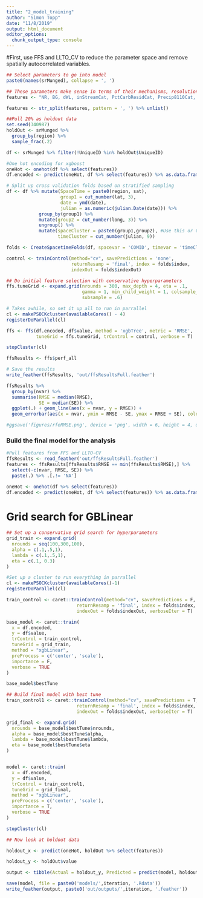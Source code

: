 ```yaml
---
title: "2_model_training"
author: "Simon Topp"
date: "11/8/2019"
output: html_document
editor_options: 
  chunk_output_type: console
---
```


#First, use FFS and LLTO_CV to reduce the parameter space and remove spatially autocorrelated variables.

```r
## Select parameters to go into model
paste0(names(srMunged), collapse = ', ')

## These parameters make sense in terms of their mechanisms, resolution (with some assumptions), and reliability
features <- "NR, BG, dWL, inStreamCat, PctCarbResidCat, Precip8110Cat, Tmean8110Cat, RunoffCat, ClayCat, SandCat, OmCat, PermCat, RckdepCat, WtDepCat, BFICat, ElevCat, AOD, BFICat, KffactCat, CatAreaSqKm, PctAg2006Slp10Cat, ElevCat, NPDESDensCat, HydrlCondCat, PctImp2006Cat, pctUrban2006, pctForest2006, PctCrop2006Cat, pctWetland2006, WetIndexCat, areasqkm, meandused"

features <- str_split(features, pattern = ', ') %>% unlist()

##Pull 20% as holdout data
set.seed(340987)
holdOut <- srMunged %>%
  group_by(region) %>%
  sample_frac(.2)

df <- srMunged %>% filter(!UniqueID %in% holdOut$UniqueID)

#One hot encoding for xgboost
oneHot <- onehot(df %>% select(features))
df.encoded <- predict(oneHot, df %>% select(features)) %>% as.data.frame(.) 

# Split up cross validation folds based on stratified sampling
df <- df %>% mutate(SpaceTime = paste0(region, sat),
                    group1 = cut_number(lat, 3),
                    date = ymd(date),
                    julian = as.numeric(julian.Date(date))) %>%
            group_by(group1) %>%
            mutate(group2 = cut_number(long, 3)) %>%
            ungroup() %>%
            mutate(spaceCluster = paste0(group1,group2), #Use this or COMID
                   timeCluster = cut_number(julian, 9))

folds <- CreateSpacetimeFolds(df, spacevar = 'COMID', timevar = 'timeCluster', k= 10, seed = 34985)

control <- trainControl(method="cv", savePredictions = 'none', 
                        returnResamp = 'final', index = folds$index, 
                        indexOut = folds$indexOut)

## Do initial feature selection with conservative hyperparameters
ffs.tuneGrid <- expand.grid(nrounds = 300, max_depth = 4, eta = .1, 
                            gamma = 1, min_child_weight = 1, colsample_bytree = .6,
                            subsample = .6)

# Takes awhile, so set it up all to run in parrallel
cl <- makePSOCKcluster(availableCores() - 4)
registerDoParallel(cl)

ffs <- ffs(df.encoded, df$value, method = 'xgbTree', metric = 'RMSE', 
           tuneGrid = ffs.tuneGrid, trControl = control, verbose = T)

stopCluster(cl)

ffsResults <- ffs$perf_all

# Save the results
write_feather(ffsResults, 'out/ffsResultsFull.feather')

ffsResults %>%
  group_by(nvar) %>%
  summarise(RMSE = median(RMSE),
            SE = median(SE)) %>%
  ggplot(.) + geom_line(aes(x = nvar, y = RMSE)) +
  geom_errorbar(aes(x = nvar, ymin = RMSE - SE, ymax = RMSE + SE), color = 'red')

#ggsave('figures/rfeRMSE.png', device = 'png', width = 6, height = 4, units = 'in')
```

### Build the final model for the analysis

```r
#Pull features from FFS and LLTO-CV
ffsResults <- read_feather('out/ffsResultsFull.feather')
features <- ffsResults[ffsResults$RMSE == min(ffsResults$RMSE),] %>%
  select(-c(nvar, RMSE, SE)) %>%
  paste(.) %>% .[.!= 'NA']

oneHot <- onehot(df %>% select(features))
df.encoded <- predict(oneHot, df %>% select(features)) %>% as.data.frame(.) 
```

# Grid search for GBLinear

```r

## Set up a conservative grid search for hyperparameters
grid_train <- expand.grid(
  nrounds = seq(100,300,100),
  alpha = c(.1,.5,1),
  lambda = c(.1,.5,1),
  eta = c(.1, 0.3)
)

#Set up a cluster to run everything in parrallel
cl <- makePSOCKcluster(availableCores()-1)
registerDoParallel(cl)

train_control <- caret::trainControl(method="cv", savePredictions = F, 
                          returnResamp = 'final', index = folds$index, 
                          indexOut = folds$indexOut, verboseIter = T)

base_model <- caret::train(
  x = df.encoded,
  y = df$value,
  trControl = train_control,
  tuneGrid = grid_train,
  method = "xgbLinear",
  preProcess = c('center', 'scale'),
  importance = F,
  verbose = TRUE
)

base_model$bestTune

## Build final model with best tune
train_control1 <- caret::trainControl(method="cv", savePredictions = T, 
                          returnResamp = 'final', index = folds$index, 
                          indexOut = folds$indexOut, verboseIter = T)

grid_final <- expand.grid(
  nrounds = base_model$bestTune$nrounds,
  alpha = base_model$bestTune$alpha,
  lambda = base_model$bestTune$lambda,
  eta = base_model$bestTune$eta
)


model <- caret::train(
  x = df.encoded,
  y = df$value,
  trControl = train_control1,
  tuneGrid = grid_final,
  method = "xgbLinear",
  preProcess = c('center', 'scale'),
  importance = T,
  verbose = TRUE
)

stopCluster(cl)

## Now look at holdout data

holdout_x <- predict(oneHot, holdOut %>% select(features))

holdout_y <- holdOut$value

output <- tibble(Actual = holdout_y, Predicted = predict(model, holdout_x), log = 'none', UniqueID = holdOut$UniqueID)

save(model, file = paste0('models/',iteration, '.Rdata'))
write_feather(output, paste0('out/outputs/',iteration, '.feather'))
```